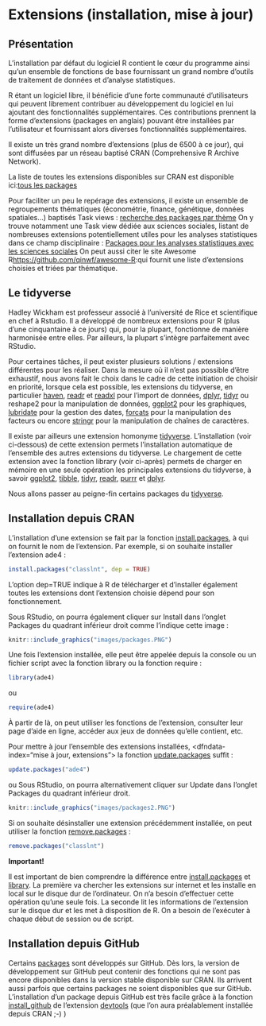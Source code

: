 # Extensions (installation, mise à jour)

## Présentation

L’installation par défaut du logiciel R contient le cœur du programme ainsi qu’un ensemble de fonctions de base fournissant un grand nombre d’outils de traitement de données et d’analyse statistiques.

R étant un logiciel libre, il bénéficie d’une forte communauté d’utilisateurs qui peuvent librement contribuer au développement du logiciel en lui ajoutant des fonctionnalités supplémentaires. Ces contributions prennent la forme d’extensions (packages en anglais) pouvant être installées par l’utilisateur et fournissant alors diverses fonctionnalités supplémentaires.

Il existe un très grand nombre d’extensions (plus de 6500 à ce jour), qui sont diffusées par un réseau baptisé CRAN (Comprehensive R Archive Network).

La liste de toutes les extensions disponibles sur CRAN est disponible ici:[tous les packages](https://cran.r-project.org/web/packages/available_packages_by_date.html)

Pour faciliter un peu le repérage des extensions, il existe un ensemble de regroupements thématiques (économétrie, finance, génétique, données spatiales…) baptisés Task views :
[recherche des packages par thème](http://cran.r-project.org/web/views/)
On y trouve notamment une Task view dédiée aux sciences sociales, listant de nombreuses extensions potentiellement utiles pour les analyses statistiques dans ce champ disciplinaire :
[Packages pour les analyses statistiques avec les sciences sociales](http://cran.r-project.org/web/views/SocialSciences.html.)
On peut aussi citer le site Awesome R[https://github.com/qinwf/awesome-R](https://github.com/qinwf/awesome-R):qui fournit une liste d’extensions choisies et triées par thématique.

## Le tidyverse

Hadley Wickham est professeur associé à l’université de Rice et scientifique en chef à Rstudio. Il a développé de nombreux extensions pour R (plus d’une cinquantaine à ce jours) qui, pour la plupart, fonctionne de manière harmonisée entre elles. Par ailleurs, la plupart s’intègre parfaitement avec RStudio.

Pour certaines tâches, il peut exister plusieurs solutions / extensions différentes pour les réaliser. Dans la mesure où il n’est pas possible d’être exhaustif, nous avons fait le choix dans le cadre de cette initiation de choisir en priorité, lorsque cela est possible, les extensions du tidyverse, en particulier [haven](http://rdrr.io/pkg/haven), [readr](http://rdrr.io/pkg/readr) et [readxl](http://rdrr.io/pkg/readxl) pour l’import de données, [dplyr](http://rdrr.io/pkg/dplyr), [tidyr](http://rdrr.io/pkg/dplyr) ou reshape2 pour la manipulation de données, [ggplot2]() pour les graphiques, [lubridate](http://rdrr.io/pkg/lubridate) pour la gestion des dates, [forcats](http://rdrr.io/pkg/forcats) pour la manipulation des facteurs ou encore [stringr](http://rdrr.io/pkg/stringr) pour la manipulation de chaînes de caractères.

Il existe par ailleurs une extension homonyme [tidyverse](http://rdrr.io/pkg/tidyverse). L’installation (voir ci-dessous) de cette extension permets l’installation automatique de l’ensemble des autres extensions du tidyverse. Le chargement de cette extension avec la fonction library (voir ci-après) permets de charger en mémoire en une seule opération les principales extensions du tidyverse, à savoir [ggplot2]((http://rdrr.io/pkg/ggplot2)), [tibble](http://rdrr.io/pkg/tibble), [tidyr](http://rdrr.io/pkg/tidyr), [readr](http://rdrr.io/pkg/readr), [purrr](http://rdrr.io/pkg/purrr) et [dplyr](http://rdrr.io/pkg/dplyr).

Nous allons passer au peigne-fin certains packages du [tidyverse](http://rdrr.io/pkg/tidyverse).

## Installation depuis CRAN

L’installation d’une extension se fait par la fonction [install.packages](http://rdrr.io/pkg/utils/sym/install.packages), à qui on fournit le nom de l’extension. Par exemple, si on souhaite installer l’extension ade4 :

```r
install.packages("classlnt", dep = TRUE)
```

L’option dep=TRUE indique à R de télécharger et d’installer également toutes les extensions dont l’extension choisie dépend pour son fonctionnement.

Sous RStudio, on pourra également cliquer sur Install dans l’onglet Packages du quadrant inférieur droit comme l'indique cette image :
```r
knitr::include_graphics("images/packages.PNG")
```
Une fois l’extension installée, elle peut être appelée depuis la console ou un fichier script avec la fonction library ou la fonction require :
```r
library(ade4)
```
ou
```r
require(ade4)
```
À partir de là, on peut utiliser les fonctions de l’extension, consulter leur page d’aide en ligne, accéder aux jeux de données qu’elle contient, etc.

Pour mettre à jour l’ensemble des extensions installées, <dfndata-index=“mise à jour, extensions”> la fonction [update.packages ](http://rdrr.io/pkg/utils/sym/update.packages) suffit :

```r
update.packages("ade4")
```
ou 
Sous RStudio, on pourra alternativement cliquer sur Update dans l’onglet Packages du quadrant inférieur droit.
```r
knitr::include_graphics("images/packages2.PNG")
```
Si on souhaite désinstaller une extension précédemment installée, on peut utiliser la fonction [remove.packages](http://rdrr.io/pkg/utils/sym/remove.packages) :
```r
remove.packages("classlnt")
```

:::: {.redbox data-latex=""}
::: {.center data-latex=""}
**Important!**
:::
Il est important de bien comprendre la différence entre [install.packages](http://rdrr.io/pkg/utils/sym/install.packages) et [library](http://rdrr.io/pkg/utils/sym/install.packages). La première va chercher les extensions sur internet et les installe en local sur le disque dur de l’ordinateur. On n’a besoin d’effectuer cette opération qu’une seule fois. La seconde lit les informations de l’extension sur le disque dur et les met à disposition de R. On a besoin de l’exécuter à chaque début de session ou de script.
::::

## Installation depuis GitHub

Certains [packages](https://github.com/) sont développés sur GitHub. Dès lors, la version de développement sur GitHub peut contenir des fonctions qui ne sont pas encore disponibles dans la version stable disponible sur CRAN. Ils arrivent aussi parfois que certains packages ne soient disponibles que sur GitHub.
L’installation d’un package depuis GitHub est très facile grâce à la fonction [install_github](http://rdrr.io/pkg/devtools/sym/install_github) de l’extension [devtools](http://rdrr.io/pkg/devtools) (que l’on aura préalablement installée depuis CRAN ;-) )